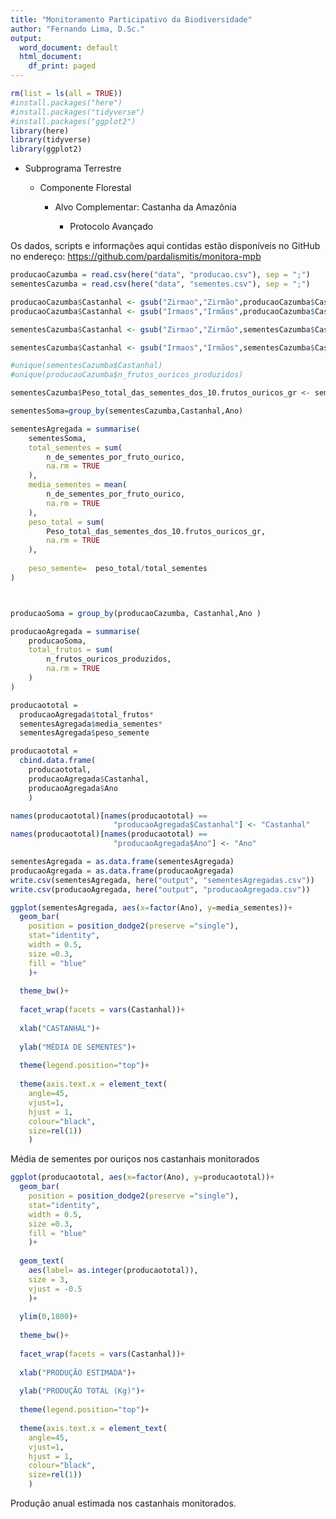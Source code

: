 ```yaml
---
title: "Monitoramento Participativo da Biodiversidade"
author: "Fernando Lima, D.Sc."
output:
  word_document: default
  html_document:
    df_print: paged
---
```


```r
rm(list = ls(all = TRUE))
#install.packages("here")
#install.packages("tidyverse")
#install.packages("ggplot2")
library(here)
library(tidyverse)
library(ggplot2)
```

-   Subprograma Terrestre

    -   Componente Florestal

        -   Alvo Complementar: Castanha da Amazônia

            -   Protocolo Avançado

Os dados, scripts e informações aqui contidas estão disponíveis no GitHub no endereço: <https://github.com/pardalismitis/monitora-mpb>

```r
producaoCazumba = read.csv(here("data", "producao.csv"), sep = ";")
sementesCazumba = read.csv(here("data", "sementes.csv"), sep = ";")
```

```r
producaoCazumba$Castanhal <- gsub("Zirmao","Zirmão",producaoCazumba$Castanhal)
producaoCazumba$Castanhal <- gsub("Irmaos","Irmãos",producaoCazumba$Castanhal)

sementesCazumba$Castanhal <- gsub("Zirmao","Zirmão",sementesCazumba$Castanhal)

sementesCazumba$Castanhal <- gsub("Irmaos","Irmãos",sementesCazumba$Castanhal)

#unique(sementesCazumba$Castanhal)
#unique(producaoCazumba$n_frutos_ouricos_produzidos)
```

```r

sementesCazumba$Peso_total_das_sementes_dos_10.frutos_ouricos_gr <- sementesCazumba$Peso_total_das_sementes_dos_10.frutos_ouricos_Kg/1000

sementesSoma=group_by(sementesCazumba,Castanhal,Ano)

sementesAgregada = summarise(
    sementesSoma,
    total_sementes = sum(
        n_de_sementes_por_fruto_ourico,
        na.rm = TRUE
    ),
    media_sementes = mean(
        n_de_sementes_por_fruto_ourico,
        na.rm = TRUE
    ),
    peso_total = sum(
        Peso_total_das_sementes_dos_10.frutos_ouricos_gr,
        na.rm = TRUE
    ),
    
    peso_semente=  peso_total/total_sementes
)



producaoSoma = group_by(producaoCazumba, Castanhal,Ano )

producaoAgregada = summarise(
    producaoSoma,
    total_frutos = sum(
        n_frutos_ouricos_produzidos,
        na.rm = TRUE
    )
)

producaototal = 
  producaoAgregada$total_frutos*
  sementesAgregada$media_sementes*
  sementesAgregada$peso_semente

producaototal =
  cbind.data.frame(
    producaototal,
    producaoAgregada$Castanhal,
    producaoAgregada$Ano
    )

names(producaototal)[names(producaototal) ==
                       "producaoAgregada$Castanhal"] <- "Castanhal"
names(producaototal)[names(producaototal) ==
                       "producaoAgregada$Ano"] <- "Ano"

```

```r
sementesAgregada = as.data.frame(sementesAgregada)
producaoAgregada = as.data.frame(producaoAgregada)
write.csv(sementesAgregada, here("output", "sementesAgregadas.csv"))
write.csv(producaoAgregada, here("output", "producaoAgregada.csv"))
```

```r
ggplot(sementesAgregada, aes(x=factor(Ano), y=media_sementes))+
  geom_bar(
    position = position_dodge2(preserve ="single"),
    stat="identity",
    width = 0.5,
    size =0.3,
    fill = "blue"
    )+
  
  theme_bw()+
  
  facet_wrap(facets = vars(Castanhal))+
  
  xlab("CASTANHAL")+
  
  ylab("MÉDIA DE SEMENTES")+
  
  theme(legend.position="top")+
  
  theme(axis.text.x = element_text(
    angle=45,
    vjust=1,
    hjust = 1,
    colour="black",
    size=rel(1))
    )
```

Média de sementes por ouriços nos castanhais monitorados

```r
ggplot(producaototal, aes(x=factor(Ano), y=producaototal))+
  geom_bar(
    position = position_dodge2(preserve ="single"),
    stat="identity",
    width = 0.5,
    size =0.3,
    fill = "blue"
    )+
  
  geom_text(
    aes(label= as.integer(producaototal)),
    size = 3,
    vjust = -0.5
    )+
  
  ylim(0,1800)+
  
  theme_bw()+
  
  facet_wrap(facets = vars(Castanhal))+
  
  xlab("PRODUÇÃO ESTIMADA")+
  
  ylab("PRODUÇÃO TOTAL (Kg)")+
  
  theme(legend.position="top")+
  
  theme(axis.text.x = element_text(
    angle=45,
    vjust=1,
    hjust = 1,
    colour="black",
    size=rel(1))
    )
```

Produção anual estimada nos castanhais monitorados.
